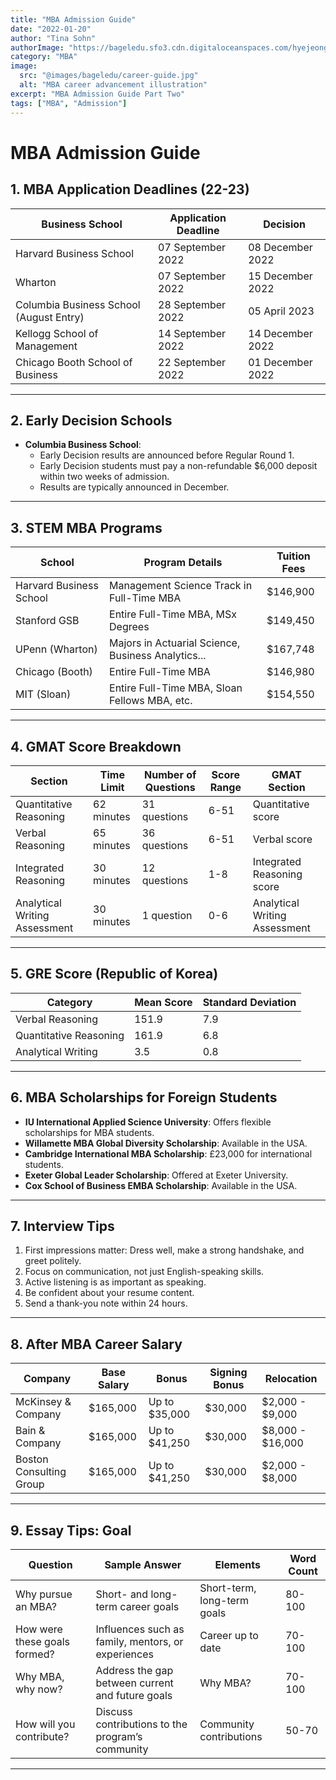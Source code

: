 ```yaml
---
title: "MBA Admission Guide"
date: "2022-01-20"
author: "Tina Sohn"
authorImage: "https://bageledu.sfo3.cdn.digitaloceanspaces.com/hyejeong.jpg"
category: "MBA"
image:
  src: "@images/bageledu/career-guide.jpg"
  alt: "MBA career advancement illustration"
excerpt: "MBA Admission Guide Part Two"
tags: ["MBA", "Admission"]
---
```


# MBA Admission Guide

## 1. MBA Application Deadlines (22-23)

| Business School                         | Application Deadline | Decision          |
|-----------------------------------------|-----------------------|-------------------|
| Harvard Business School                 | 07 September 2022    | 08 December 2022 |
| Wharton                                 | 07 September 2022    | 15 December 2022 |
| Columbia Business School (August Entry) | 28 September 2022    | 05 April 2023    |
| Kellogg School of Management            | 14 September 2022    | 14 December 2022 |
| Chicago Booth School of Business        | 22 September 2022    | 01 December 2022 |

---

## 2. Early Decision Schools

- **Columbia Business School**: 
  - Early Decision results are announced before Regular Round 1.
  - Early Decision students must pay a non-refundable $6,000 deposit within two weeks of admission.
  - Results are typically announced in December.

---

## 3. STEM MBA Programs

| School                      | Program Details                                      | Tuition Fees   |
|-----------------------------|-----------------------------------------------------|----------------|
| Harvard Business School     | Management Science Track in Full-Time MBA          | $146,900       |
| Stanford GSB                | Entire Full-Time MBA, MSx Degrees                  | $149,450       |
| UPenn (Wharton)             | Majors in Actuarial Science, Business Analytics... | $167,748       |
| Chicago (Booth)             | Entire Full-Time MBA                               | $146,980       |
| MIT (Sloan)                 | Entire Full-Time MBA, Sloan Fellows MBA, etc.      | $154,550       |

---

## 4. GMAT Score Breakdown

| Section                      | Time Limit | Number of Questions | Score Range | GMAT Section                     |
|------------------------------|------------|----------------------|-------------|----------------------------------|
| Quantitative Reasoning       | 62 minutes | 31 questions         | 6-51        | Quantitative score              |
| Verbal Reasoning             | 65 minutes | 36 questions         | 6-51        | Verbal score                    |
| Integrated Reasoning         | 30 minutes | 12 questions         | 1-8         | Integrated Reasoning score      |
| Analytical Writing Assessment| 30 minutes | 1 question           | 0-6         | Analytical Writing Assessment   |

---

## 5. GRE Score (Republic of Korea)

| Category                     | Mean Score | Standard Deviation |
|------------------------------|------------|--------------------|
| Verbal Reasoning             | 151.9      | 7.9                |
| Quantitative Reasoning       | 161.9      | 6.8                |
| Analytical Writing           | 3.5        | 0.8                |

---

## 6. MBA Scholarships for Foreign Students

- **IU International Applied Science University**: Offers flexible scholarships for MBA students.
- **Willamette MBA Global Diversity Scholarship**: Available in the USA.
- **Cambridge International MBA Scholarship**: £23,000 for international students.
- **Exeter Global Leader Scholarship**: Offered at Exeter University.
- **Cox School of Business EMBA Scholarship**: Available in the USA.

---

## 7. Interview Tips

1. First impressions matter: Dress well, make a strong handshake, and greet politely.
2. Focus on communication, not just English-speaking skills.
3. Active listening is as important as speaking.
4. Be confident about your resume content.
5. Send a thank-you note within 24 hours.

---

## 8. After MBA Career Salary

| Company                   | Base Salary   | Bonus              | Signing Bonus  | Relocation           |
|---------------------------|---------------|--------------------|----------------|----------------------|
| McKinsey & Company        | $165,000      | Up to $35,000      | $30,000        | $2,000 - $9,000      |
| Bain & Company            | $165,000      | Up to $41,250      | $30,000        | $8,000 - $16,000     |
| Boston Consulting Group   | $165,000      | Up to $41,250      | $30,000        | $2,000 - $8,000      |

---

## 9. Essay Tips: Goal

| Question                          | Sample Answer                                        | Elements                    | Word Count |
|-----------------------------------|-----------------------------------------------------|-----------------------------|------------|
| Why pursue an MBA?                | Short- and long-term career goals                   | Short-term, long-term goals | 80-100     |
| How were these goals formed?      | Influences such as family, mentors, or experiences  | Career up to date           | 70-100     |
| Why MBA, why now?                 | Address the gap between current and future goals    | Why MBA?                    | 70-100     |
| How will you contribute?          | Discuss contributions to the program’s community   | Community contributions     | 50-70      |

---